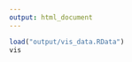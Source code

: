 ```yaml
---
output: html_document
---
```


<style type="text/css">
.main-container {
  max-width: 90vw; !important
  margin-left: auto;
  margin-right: auto;
}
</style>

```r
load("output/vis_data.RData")
vis
```
